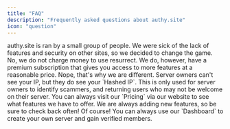 ```yaml
---
title: "FAQ"
description: "Frequently asked questions about authy.site"
icon: "question"
---
```


<AccordionGroup>
    <Accordion icon="people" title="Who runs authy.site?">
        authy.site is ran by a small group of people. We were sick of the
        lack of features and security on other sites, so we decided to change
        the game.
    </Accordion>
    <Accordion icon="money-bill" title="Do you charge money to use resurrect?">
        No, we do not charge money to use resurrect. We do, however, have a
        premium subscription that gives you access to more features at a
        reasonable price.
    </Accordion>
    <Accordion
        icon="wifi"
        title="I've just verified on a server, do they have my IP?"
    >
        Nope, that's why we are different. Server owners can't see your IP, but
        they do see your `Hashed IP`. This is only used for server owners to
        identify scammers, and returning users who may not be welcome on their
        server.
    </Accordion>
    <Accordion
        icon="money-bill-wave"
        title="What type of features do your premium plans have?"
    >
        You can always visit our `Pricing` via our website to see what features
        we have to offer. We are always adding new features, so be sure to check
        back often!
    </Accordion>
    <Accordion icon="box" title="I want to use this for myself, can I?">
        Of course! You can always use our `Dashboard` to create your own server
        and gain verified members.
    </Accordion>
</AccordionGroup>
